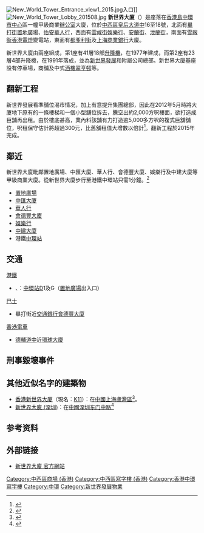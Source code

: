 {{Infobox Skyscraper
| building_name = New World Tower<br />新世界大廈
| image = [[File:New_World_Tower.jpg|280px]]
| completion_date = 第一期：1977年<br />第二期：1991年
| location = [[香港島|香港島]][[中環|中環]][[皇后大道中|皇后大道中]]18號
| roof = 151 米
| top_floor = 43 層
| floor_count = 第一期： 41層<br />第二期：23層
}}
[[File:New_World_Tower_Entrance_view1_2015.jpg|thumb]]入口]]
[[File:New_World_Tower_Lobby_201508.jpg|thumb]]
'''新世界大廈'''（{{lang-en|New World Tower}}）是座落在[[香港島|香港島]][[中環|中環]][[市中心|市中心]]區一幢甲級商業[[辦公室|辦公室]]大廈，位於[[中西區_(香港)|中西區]][[皇后大道|皇后大道中]]16至18號，北面有[[畢打街|畢打街]][[置地廣塲|置地廣場]]、[[華人行|怡安華人行]]，西面有[[雲咸街|雲咸街]][[娛樂行|娛樂行]]、[[安蘭街|安蘭街]]、[[泄蘭街|泄蘭街]]，南面有[[雪廠街|雪廠街]][[香港電燈|香港電燈]]變電站，東面有[[都爹利街|都爹利街]]及[[上海商業銀行|上海商業銀行]]大廈。

新世界大廈由兩座組成，第1座有41層18部[[升降機|升降機]]，在1977年建成，而第2座有23層4部升降機，在1991年落成，並為[[新世界發展|新世界發展]]和附屬公司總部。新世界大廈基座設有停車場，商舖及中式[[酒樓|酒樓]][[翠亨邨|翠亨邨]]等。

==翻新工程==
新世界發展看準舖位渴市情况，加上有意提升集團總部，因此在2012年5月時將大廈地下原有的一條樓梯和一個小型舖位拆去，騰空出約2,000方呎樓面，欲打造成巨舖再出租。由於樓底甚高，業內料該舖有力打造逾5,000多方呎的複式巨舖舖位，呎租保守估計將超過300元，比舊舖租值大增數以倍計<ref>{{cite web|publisher=明報|title=中環地舖矜貴總部樓梯也拆掉 新世界奇招闢2000呎巨舖|url=https://life.mingpao.com/general/article?issue=20120503&nodeid=1508173534298|date=2012-05-04|accessdate=2018-07-31|archive-date=2018-07-31|archive-url=https://web.archive.org/web/20180731213417/https://life.mingpao.com/general/article?issue=20120503&nodeid=1508173534298|dead-url=no}}</ref>。翻新工程於2015年完成。

==鄰近==
新世界大廈毗鄰置地廣場、中匯大廈、華人行、會德豐大廈、娛樂行及中建大廈等甲級商業大廈。從新世界大廈步行至港鐵中環站只需1分鐘。<ref>{{Cite web|title=New World Tower I 新世界大廈一座|url=https://propwiser.com.hk/tc/Building/central/新世界大廈一座/155|accessdate=2021-08-30|author=|date=2020-10-23|format=|website=博思物業网|language=|archive-date=2021-11-02|archive-url=https://web.archive.org/web/20211102020425/https://propwiser.com.hk/tc/Building/central/%E6%96%B0%E4%B8%96%E7%95%8C%E5%A4%A7%E5%BB%88%E4%B8%80%E5%BA%A7/155|dead-url=no}}</ref>
*[[置地廣塲|置地廣場]]
*[[中匯大廈|中匯大廈]]
*[[華人行|華人行]]
*[[會德豐大廈|會德豐大廈]]
*[[娛樂行|娛樂行]]
*[[中建大廈|中建大廈]]
*港鐵[[中環站|中環站]]

==交通==
;[[港鐵|港鐵]]
* {{港鐵路線標誌|TWL}}、{{港鐵路線標誌|ISL}}：[[中環站|中環站]]D1及G（[[置地廣塲|置地廣場]]出入口）
;[[巴士|巴士]]
*畢打街近[[交通銀行|交通銀行]][[會德豐大廈|會德豐大廈]]
;[[香港電車|香港電車]]
*[[德輔道|德輔道中]]近[[環球大廈|環球大廈]]

==刑事毀壞事件==
{{main|新世界集團刑事毀壞案}}

==其他近似名字的建築物==
* [[K11_(上海)|香港新世界大厦]]（現名：[[K11_(上海)|K11]]）：在[[中國|中國]][[上海|上海]][[盧灣區|盧灣區]]<ref>{{Cite web |title=Hong Kong New World Tower |url=https://www.emporis.com/buildings/131109/hong-kong-new-world-tower-shanghai-china |accessdate=2018-07-31 |website=www.emporis.com |language=en |archive-date=2007-09-30 |archive-url=https://web.archive.org/web/20070930041256/http://www.emporis.com/en/wm/bu/?id=hongkongnewworldtower-shanghai-china |dead-url=no }}</ref>。
* [[新世界大廈_(深圳)|新世界大廈 (深圳)]]：在[[中國|中國]][[深圳|深圳]][[东门中路|东门中路]]<ref>{{cite web|archiveurl=https://web.archive.org/web/20060905020639/http://gz.house.sina.com.cn/news/2005-07-27/1536914.html|archivedate=2006-09-05|url=http://gz.house.sina.com.cn/news/2005-07-27/1536914.html|date=2005-07-27|accessdate=2018-07-31|title=在新世界大厦调查发现：烂尾楼里干啥的都有|work=南方日报|language=zh-cn}}</ref>

==参考资料==
{{Reflist}}

==外部链接==
* [https://web.archive.org/web/20070207072637/http://www.nwd.com.hk/lease-hk/nw-tower-c.asp 新世界大廈 官方網站]

{{新世界發展}}
[[Category:中西區商場_(香港)|Category:中西區商場 (香港)]]
[[Category:中西區寫字樓_(香港)|Category:中西區寫字樓 (香港)]]
[[Category:香港中環寫字樓|Category:香港中環寫字樓]]
[[Category:中環|Category:中環]]
[[Category:新世界發展物業|Category:新世界發展物業]]